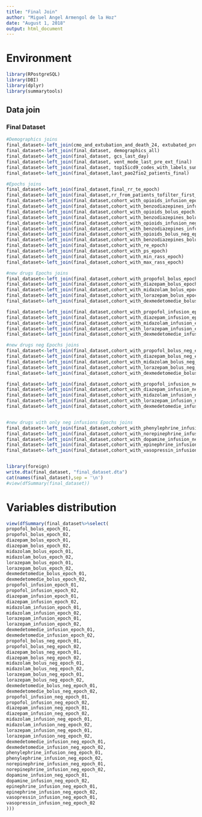 ```yaml
---
title: "Final Join"
author: "Miguel Angel Armengol de la Hoz"
date: "August 1, 2018"
output: html_document
---
```


# Environment

```r
library(RPostgreSQL)
library(DBI)
library(dplyr)
library(summarytools)
```

## Data join

### Final Dataset
```r

#Demographics joins
final_dataset<-left_join(cmo_and_extubation_and_death_24, extubated_procedureevents_mv[, c('subject_id','extubated_in_procedureevents')])
final_dataset<-left_join(final_dataset, demographics_all)
final_dataset<-left_join(final_dataset, gcs_last_day)
final_dataset<-left_join(final_dataset, vent_mode_last_pre_ext_final)
final_dataset<-left_join(final_dataset, top15icd9_codes_with_labels_sumarized)
final_dataset<-left_join(final_dataset,last_pao2fio2_patients_final)

#Epochs joins
final_dataset<-left_join(final_dataset,final_rr_te_epoch)
final_dataset<-left_join(final_dataset,rr_from_patients_tofilter_first_final)
final_dataset<-left_join(final_dataset,cohort_with_opioids_infusion_epoch)
final_dataset<-left_join(final_dataset,cohort_with_benzodiazepines_infusion_epoch)
final_dataset<-left_join(final_dataset,cohort_with_opioids_bolus_epoch)
final_dataset<-left_join(final_dataset,cohort_with_benzodiazepines_bolus_epoch)
final_dataset<-left_join(final_dataset,cohort_with_opioids_infusion_neg_epoch)
final_dataset<-left_join(final_dataset,cohort_with_benzodiazepines_infusion_neg_epoch)
final_dataset<-left_join(final_dataset,cohort_with_opioids_bolus_neg_epoch)
final_dataset<-left_join(final_dataset,cohort_with_benzodiazepines_bolus_neg_epoch)
final_dataset<-left_join(final_dataset,cohort_with_re_epoch)
final_dataset<-left_join(final_dataset,cohort_with_ps_epoch)
final_dataset<-left_join(final_dataset,cohort_with_min_rass_epoch)
final_dataset<-left_join(final_dataset,cohort_with_max_rass_epoch)

#new drugs Epochs joins
final_dataset<-left_join(final_dataset,cohort_with_propofol_bolus_epoch)
final_dataset<-left_join(final_dataset,cohort_with_diazepam_bolus_epoch)
final_dataset<-left_join(final_dataset,cohort_with_midazolam_bolus_epoch)
final_dataset<-left_join(final_dataset,cohort_with_lorazepam_bolus_epoch)
final_dataset<-left_join(final_dataset,cohort_with_dexmedetomedie_bolus_epoch)

final_dataset<-left_join(final_dataset,cohort_with_propofol_infusion_epoch)
final_dataset<-left_join(final_dataset,cohort_with_diazepam_infusion_epoch)
final_dataset<-left_join(final_dataset,cohort_with_midazolam_infusion_epoch)
final_dataset<-left_join(final_dataset,cohort_with_lorazepam_infusion_epoch)
final_dataset<-left_join(final_dataset,cohort_with_dexmedetomedie_infusion_epoch)

#new drugs neg Epochs joins
final_dataset<-left_join(final_dataset,cohort_with_propofol_bolus_neg_epoch)
final_dataset<-left_join(final_dataset,cohort_with_diazepam_bolus_neg_epoch)
final_dataset<-left_join(final_dataset,cohort_with_midazolam_bolus_neg_epoch)
final_dataset<-left_join(final_dataset,cohort_with_lorazepam_bolus_neg_epoch)
final_dataset<-left_join(final_dataset,cohort_with_dexmedetomedie_bolus_neg_epoch)

final_dataset<-left_join(final_dataset,cohort_with_propofol_infusion_neg_epoch)
final_dataset<-left_join(final_dataset,cohort_with_diazepam_infusion_neg_epoch)
final_dataset<-left_join(final_dataset,cohort_with_midazolam_infusion_neg_epoch)
final_dataset<-left_join(final_dataset,cohort_with_lorazepam_infusion_neg_epoch)
final_dataset<-left_join(final_dataset,cohort_with_dexmedetomedie_infusion_neg_epoch)


#new drugs with only neg infusions Epochs joins
final_dataset<-left_join(final_dataset,cohort_with_phenylephrine_infusion_neg_epoch)
final_dataset<-left_join(final_dataset,cohort_with_norepinephrine_infusion_neg_epoch)
final_dataset<-left_join(final_dataset,cohort_with_dopamine_infusion_neg_epoch)
final_dataset<-left_join(final_dataset,cohort_with_epinephrine_infusion_neg_epoch)
final_dataset<-left_join(final_dataset,cohort_with_vasopressin_infusion_neg_epoch)                       


library(foreign)
write.dta(final_dataset, "final_dataset.dta")
cat(names(final_dataset),sep = '\n')
#view(dfSummary(final_dataset))
```

# Variables distribution

```r
view(dfSummary(final_dataset%>%select(
propofol_bolus_epoch_01,
propofol_bolus_epoch_02,
diazepam_bolus_epoch_01,
diazepam_bolus_epoch_02,
midazolam_bolus_epoch_01,
midazolam_bolus_epoch_02,
lorazepam_bolus_epoch_01,
lorazepam_bolus_epoch_02,
dexmedetomedie_bolus_epoch_01,
dexmedetomedie_bolus_epoch_02,
propofol_infusion_epoch_01,
propofol_infusion_epoch_02,
diazepam_infusion_epoch_01,
diazepam_infusion_epoch_02,
midazolam_infusion_epoch_01,
midazolam_infusion_epoch_02,
lorazepam_infusion_epoch_01,
lorazepam_infusion_epoch_02,
dexmedetomedie_infusion_epoch_01,
dexmedetomedie_infusion_epoch_02,
propofol_bolus_neg_epoch_01,
propofol_bolus_neg_epoch_02,
diazepam_bolus_neg_epoch_01,
diazepam_bolus_neg_epoch_02,
midazolam_bolus_neg_epoch_01,
midazolam_bolus_neg_epoch_02,
lorazepam_bolus_neg_epoch_01,
lorazepam_bolus_neg_epoch_02,
dexmedetomedie_bolus_neg_epoch_01,
dexmedetomedie_bolus_neg_epoch_02,
propofol_infusion_neg_epoch_01,
propofol_infusion_neg_epoch_02,
diazepam_infusion_neg_epoch_01,
diazepam_infusion_neg_epoch_02,
midazolam_infusion_neg_epoch_01,
midazolam_infusion_neg_epoch_02,
lorazepam_infusion_neg_epoch_01,
lorazepam_infusion_neg_epoch_02,
dexmedetomedie_infusion_neg_epoch_01,
dexmedetomedie_infusion_neg_epoch_02,
phenylephrine_infusion_neg_epoch_01,
phenylephrine_infusion_neg_epoch_02,
norepinephrine_infusion_neg_epoch_01,
norepinephrine_infusion_neg_epoch_02,
dopamine_infusion_neg_epoch_01,
dopamine_infusion_neg_epoch_02,
epinephrine_infusion_neg_epoch_01,
epinephrine_infusion_neg_epoch_02,
vasopressin_infusion_neg_epoch_01,
vasopressin_infusion_neg_epoch_02
)))
```




